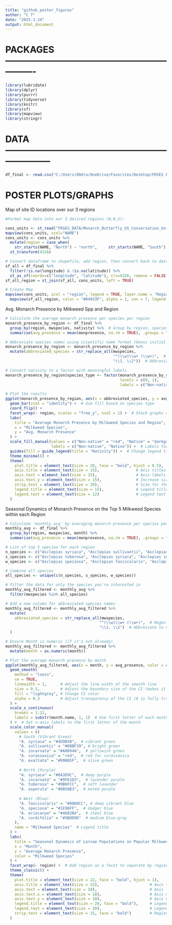 ---
title: "github_poster_figures"
author: "C T"
date: "2025-1-24"
output: html_document
---


# PACKAGES ----------------------------------------------------------------

```{r}
library(lubridate)
library(dplyr)
library(purrr)
library(tidyverse)
library(knitr)
library(sf)
library(mapview)
library(stringr)
```


# DATA ---------------------------------------------------------------------

```{r}
df_final <- read.csv("C:/Users/00dra/OneDrive/Favorites/Desktop/FRSES Project/FRSES_Coding/FRSES_DATA/IMMP_MLMP_final.csv")
```


# POSTER PLOTS/GRAPHS

Map of site ID locations over our 3 regions
```{r}
#Format map data into our 3 desired regions (W,N,S):

cons_units <- st_read("FRSES_DATA/Monarch_Butterfly_US_Conservation_Units/Monarch_Butterfly_US_Conservation_Units.shp")
mapview(cons_units, zcol="NAME") 
cons_units <- cons_units %>%
  mutate(region = case_when(
    str_starts(NAME, "North") ~ "north",     str_starts(NAME, "South") ~ "south",     str_starts(NAME, "West") ~ "west" )) %>%
  st_transform(4326)

# Convert dataframe to shapefile, add region, then convert back to dataframe - NOTE: the 250 or so sites without coordinates were lost
sf_all = df_final %>%
  filter(!is.na(longitude) & !is.na(latitude)) %>%    
  st_as_sf(coords=c("longitude", "latitude"), crs=4326, remove = FALSE)
sf_all_region = st_join(sf_all, cons_units, left = TRUE)

# Create Map
mapview(cons_units, zcol = "region", legend = TRUE, layer.name = "Region") +  
  mapview(sf_all_region, color = "#04033F", alpha = 1, cex = 7, legend = FALSE)
```


Avg. Monarch Presence by Milkweed Spp and Region
```{r}
# Calculate the average monarch presence per species per region
monarch_presence_by_region <- df_final %>%
  group_by(region, mwspecies, nativity) %>%  # Group by region, species, and nativity
  summarise(avg_presence = mean(monpresence, na.rm = TRUE), .groups = "drop")  # Compute average presence

# Abbreviate species names using scientific name format (Genus initial + species)
monarch_presence_by_region <- monarch_presence_by_region %>%
  mutate(abbreviated_species = str_replace_all(mwspecies, 
                                               "^(\\w)\\w+ (\\w+)",  # Regex to match genus and species
                                               "\\1. \\2"))  # Abbreviate to Genus initial. Species

# Convert nativity to a factor with meaningful labels
monarch_presence_by_region$species_type <- factor(monarch_presence_by_region$nativity,
                                                  levels = c(0, 1),
                                                  labels = c("Non-native", "Native"))

# Plot the results
ggplot(monarch_presence_by_region, aes(x = abbreviated_species, y = avg_presence, fill = species_type)) +
  geom_bar(stat = "identity") +  # Use fill based on species type
  coord_flip() +
  facet_wrap(~ region, scales = "free_y", ncol = 1) +  # Stack graphs vertically by setting ncol = 1
  labs(
    title = "Average Monarch Presence by Milkweed Species and Region",
    x = "Milkweed Species",
    y = "Avg. Monarch Presence"
  ) +
  scale_fill_manual(values = c("Non-native" = "red", "Native" = "darkgreen"),  # Set colors for Non-native and Native
                    labels = c("Non-native", "Native")) +  # Labels for the legend
  guides(fill = guide_legend(title = "Nativity")) +  # Change legend title to "Nativity"
  theme_minimal() +
  theme(
    plot.title = element_text(size = 20, face = "bold", hjust = 0.5),  # Title size and centered (hjust = 0.5)
    axis.title = element_text(size = 15),                # Axis titles size
    axis.text = element_text(size = 15),                 # Axis labels size
    axis.text.y = element_text(size = 15),               # Increase size of species names
    strip.text = element_text(size = 20),                # Size for the region labels (facets)
    legend.title = element_text(size = 15),              # Legend title size
    legend.text = element_text(size = 12)                # Legend text size
  )


```


Seasonal Dynamics of Monarch Presence on the Top 5 Milkweed Species within each Region
```{r}
# Calculate `monthly_avg` by averaging monarch presence per species per month in each region
monthly_avg <- df_final %>%
  group_by(region, mwspecies, month) %>%
  summarise(avg_presence = mean(monpresence, na.rm = TRUE), .groups = "drop")

# List of top 5 species for each region
n_species <- c("Asclepias syriaca", "Asclepias sullivantii", "Asclepias incarnata", "Asclepias exaltata", "Asclepias curassavica")
s_species <- c("Asclepias tuberosa", "Asclepias syriaca", "Asclepias incarnata", "Asclepias curassavica", "Asclepias asperula")
w_species <- c("Asclepias speciosa", "Asclepias fascicularis", "Asclepias eriocarpa", "Asclepias curassavica", "Asclepias cordifolia")

# Combine all species
all_species <- unique(c(n_species, s_species, w_species))

# Filter the data for only the species you're interested in
monthly_avg_filtered <- monthly_avg %>%
  filter(mwspecies %in% all_species)

# Add a new column for abbreviated species names
monthly_avg_filtered <- monthly_avg_filtered %>%
  mutate(
    abbreviated_species = str_replace_all(mwspecies, 
                                         "^(\\w)\\w+ (\\w+)",  # Regex to match genus and species
                                         "\\1. \\2")  # Abbreviate to Genus initial. Species
  )

# Ensure Month is numeric (if it's not already)
monthly_avg_filtered <- monthly_avg_filtered %>%
  mutate(month = as.numeric(month))

# Plot the average monarch presence by month
ggplot(monthly_avg_filtered, aes(x = month, y = avg_presence, color = abbreviated_species)) +
  geom_smooth(
    method = "loess", 
    se = TRUE, 
    linewidth = 1,      # Adjust the line width of the smooth line
    size = 0.5,         # Adjust the boundary size of the CI (makes it thinner)
    fill = "lightgrey", # Change CI color
    alpha = 0.3         # Adjust transparency of the CI (0 is fully transparent, 1 is fully opaque)
  ) + 
  scale_x_continuous(
    breaks = 1:12, 
    labels = substr(month.name, 1, 1)  # Use first letter of each month
  ) +  # Set x-axis labels to the first letter of the month
  scale_color_manual(
    values = c(
      # South (Vibrant Green)
      "A. syriaca" = "#4D9B3B",  # vibrant green 
      "A. sullivantii" = "#6BBF39", # bright green 
      "A. incarnata" = "#A0D94A",  # yellowish green 
      "A. curassavica" = "red",  # red for curassavica 
      "A. exaltata" = "#99B85F",  # olive green
     
      # North (Purple)
      "A. syriaca" = "#6A3D9C",  # deep purple
      "A. incarnata" = "#9F61D3",  # lavender purple
      "A. tuberosa" = "#9B6FCC",  # soft lavender
      "A. asperula" = "#8B58B3",  # muted purple
      
      # West (Blue)
      "A. fascicularis" = "#006DCC", # deep vibrant blue
      "A. speciosa" = "#1E90FF",  # dodger blue
      "A. eriocarpa" = "#4682B4",  # steel blue
      "A. cordifolia" = "#5B8D9D"  # medium blue-gray
    ),
    name = "Milkweed Species"  # Legend title
  ) +
  labs(
    title = "Seasonal Dynamics of Larvae Populations on Popular Milkweed Species",
    x = "Month",
    y = "Average Monarch Presence",
    color = "Milkweed Species"
  ) +
  facet_wrap(~ region) +  # Add region as a facet to separate by region
  theme_classic() +
  theme(
    plot.title = element_text(size = 22, face = "bold", hjust = 1),       # Title size
    axis.title = element_text(size = 22),                      # Axis titles size
    axis.text = element_text(size = 18),                       # Axis labels size
    axis.text.x = element_text(size = 18),                     # Axis numbers size (increase text size for x-axis)
    axis.text.y = element_text(size = 18),                     # Axis numbers size
    legend.title = element_text(size = 20, face = "bold"),     # Legend title size
    legend.text = element_text(size = 20),                     # Legend labels size
    strip.text = element_text(size = 15, face = "bold")        # Region labels (facet labels) size and style
  )

```
